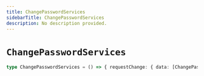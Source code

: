 ```yaml
---
title: ChangePasswordServices
sidebarTitle: ChangePasswordServices
description: No description provided.
---
```


# `ChangePasswordServices`

```ts
type ChangePasswordServices = () => { requestChange: { data: [ChangePasswordResponse](/reference/javascript/auth/types/change-password-response) } }
```
